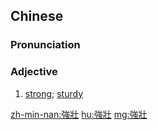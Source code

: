 {{also|強壮|强壮}}
==Chinese==
{{zh-forms|s=强壮}}

===Pronunciation===
{{zh-pron
|m=qiángzhuàng
|c=koeng4 zong3
|h=pfs=khiòng-chong
|mn=kiông-chòng
|cat=a
}}

===Adjective===
{{zh-adj}}

# [[strong]]; [[sturdy]]

[[zh-min-nan:強壯]]
[[hu:強壯]]
[[mg:強壯]]